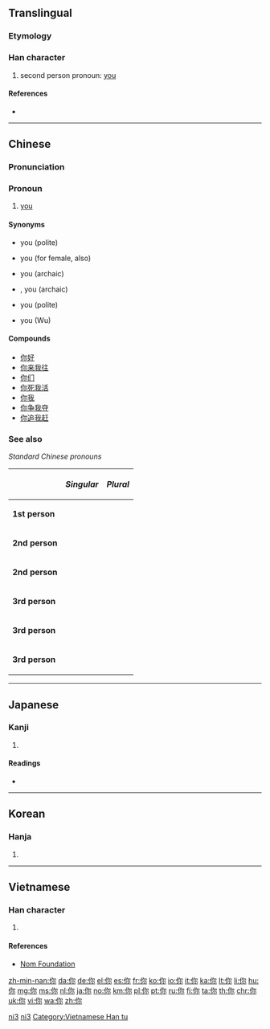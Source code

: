 {{also|妳|您|祢|儞}}
==Translingual==
{{stroke order|type=animate}}

===Etymology===
{{Han compound|人|尔|alt1=亻|ls=psc}}

===Han character===
{{Han char|rn=9|rad=人|as=05|sn=7|four=2729<sub>2</sub>|canj=人弓火 (ONF)|ids=⿰[[亻]][[尔]]}}

# second person pronoun: [[you]]

====References====
* {{Han ref|kx=0100.021|dkj=00471|dj=0205.040|hdz=10137.050|uh=4F60|ud=20320|bh=A741|bd=42817}}

----

==Chinese==
{{zh-hanzi-box|[[你]]}}

===Pronunciation===
{{zh-pron
|m=nǐ
|ma=y
|c=nei5
|h=poj=[[ní]] (ni<sup>2</sup>), nyi5, [[ni]] (ni<sup>1</sup>)|gd=ni<sup>3</sup>, ngi<sup>2</sup>, ngia<sup>1</sup>, ng<sup>2</sup> [Meixian], ni<sup>3</sup>, ngi<sup>2</sup>, ni<sup>1</sup> [Hailu, Siyan], li<sup>1</sup> [Bao'an], li<sup>3</sup> [Dongguan], ni<sup>3</sup> [Kwangtung]|hpy=n2, ngi2, ni1
|mn=lí/ní
|w=2nyi
|cat=pron
}}

===Pronoun===
{{zh-pronoun}}

# {{label|zh|informal|sort=ni3}} [[you]]
#: {{zh-usex|我 喜歡 '''你'''。|I like you.|link=yes}}

====Synonyms====
* {{zh-l|您}} you (polite)
* {{zh-l|妳}} you (for female, also)
* {{zh-l|儞}} you (archaic)
* {{zh-l|爾}}, {{l|cmn|尔}} you (archaic)
* {{zh-l|您}} you (polite)
* {{zh-l|儂|侬}} you (Wu)

====Compounds====
* [[你好]]
* [[你来我往]]
* [[你们]]
* [[你死我活]]
* [[你我]]
* [[你争我夺]]
* [[你追我赶]]

===See also===
''Standard Chinese pronouns''
{|class="wikitable"
!
!''Singular''
!''Plural''
|-
|'''1st person'''
|{{zh-l|我}}
|{{zh-l|我們|我们}}
|-
|'''2nd person'''
|{{zh-l|你}}
|{{zh-l|你們|你们}}
|-
|'''2nd person'''
|{{zh-l|妳}}
|{{zh-l|妳們|妳们}}
|-
|'''3rd person'''
|{{zh-l|他}}
|{{zh-l|他們|他们}}
|-
|'''3rd person'''
|{{zh-l|她}}
|{{zh-l|她們|她们}}
|-
|'''3rd person'''
|{{zh-l|它}}
|{{zh-l|它們|它们}}
|}

[[Category:Mandarin entries with audio links|ni3]]
[[Category:Beginning Mandarin|ni3]]

----

==Japanese==

===Kanji===
{{ja-kanji|grade=|rs=人05}}

# {{defn|lang=ja|sort=人05}}

====Readings====
* {{ja-readings|on=[[じ]] (ji), [[に]] (ni)|kun=[[なんじ]] (nanji)}}

----

==Korean==

===Hanja===
{{ko-hanja|hangeul=니|rv=ni|mr=ni}}

# {{defn|lang=ko|sort=人05}}

----

==Vietnamese==

===Han character===
{{vi-hantu|[[nể]], [[né]], [[nẻ]], [[nệ]], [[nễ]]|rs=人05}}

# {{defn|lang=vi|sort=人05}}

====References====
* [http://nomfoundation.org/common/nom_details.php?codepoint=4f60 Nom Foundation]

[[Category:Vietnamese Han tu]]

[[zh-min-nan:你]]
[[da:你]]
[[de:你]]
[[el:你]]
[[es:你]]
[[fr:你]]
[[ko:你]]
[[io:你]]
[[it:你]]
[[ka:你]]
[[lt:你]]
[[li:你]]
[[hu:你]]
[[mg:你]]
[[ms:你]]
[[nl:你]]
[[ja:你]]
[[no:你]]
[[km:你]]
[[pl:你]]
[[pt:你]]
[[ru:你]]
[[fi:你]]
[[ta:你]]
[[th:你]]
[[chr:你]]
[[uk:你]]
[[vi:你]]
[[wa:你]]
[[zh:你]]